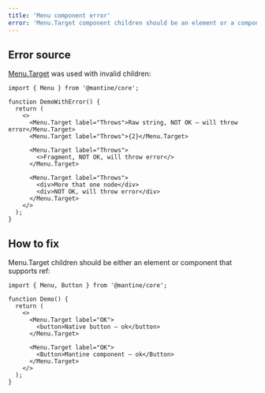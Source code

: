 ```yaml
---
title: 'Menu component error'
error: 'Menu.Target component children should be an element or a component that accepts ref, fragments, strings, numbers and other primitive values are not supported'
---
```


## Error source

[Menu.Target](/core/menu/) was used with invalid children:

```tsx
import { Menu } from '@mantine/core';

function DemoWithError() {
  return (
    <>
      <Menu.Target label="Throws">Raw string, NOT OK – will throw error</Menu.Target>
      <Menu.Target label="Throws">{2}</Menu.Target>

      <Menu.Target label="Throws">
        <>Fragment, NOT OK, will throw error</>
      </Menu.Target>

      <Menu.Target label="Throws">
        <div>More that one node</div>
        <div>NOT OK, will throw error</div>
      </Menu.Target>
    </>
  );
}
```

## How to fix

Menu.Target children should be either an element or component that supports ref:

```tsx
import { Menu, Button } from '@mantine/core';

function Demo() {
  return (
    <>
      <Menu.Target label="OK">
        <button>Native button – ok</button>
      </Menu.Target>

      <Menu.Target label="OK">
        <Button>Mantine component – ok</Button>
      </Menu.Target>
    </>
  );
}
```

